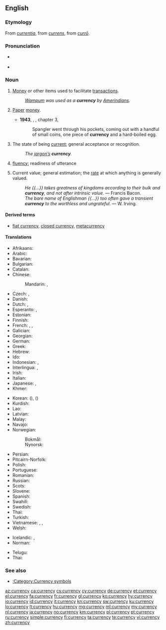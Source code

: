 ==English==
{{wikipedia}}

===Etymology===
From {{etyl|ML.|en}} ''[[currentia]]'', from {{etyl|la|en}} ''[[currens]]'', from ''[[curro|currō]]''.

===Pronunciation===
* {{a|US}} {{IPA|/ˈkɝ.ən.si/|lang=en}}
* {{audio|en-us-currency.ogg|Audio (US)|lang=en}}

===Noun===
{{en-noun|~|currencies}}

# [[money|Money]] or other items used to facilitate [[transaction]]s.
#: ''[[wampum|Wampum]] was used as a '''currency''' by [[Amerindian]]s.''
# {{context|more|_|specifically|lang=en}} [[paper|Paper]] [[money]].
#* '''1943''', {{w|William Saroyan}}, {{w|The Human Comedy (novel)|''The Human Comedy''}}, chapter 3,
#*: Spangler went through his pockets, coming out with a handful of small coins, one piece of '''currency''' and a hard-boiled egg.
# The state of being [[current]]; general acceptance or recognition.
#: ''The [[jargon|jargon’s]] '''currency'''.''
# {{context|obsolete|lang=en}} [[fluency]]; readiness of utterance
# {{context|obsolete|lang=en}} Current value; general estimation; the [[rate]] at which anything is generally valued.
#: ''He {{...}} takes greatness of kingdoms according to their bulk and '''currency''', and not after intrinsic value.'' &mdash; Francis Bacon.
#: ''The bare name of Englishman {{...}} too often gave a transient '''currency''' to the worthless and ungrateful.'' &mdash; W. Irving.

====Derived terms====
* {{sense|economics}} [[fiat currency]], [[closed currency]], [[metacurrency]]

====Translations====
{{trans-top|money or other item used to facilitate transactions}}
* Afrikaans: {{t|af|geldeenheid}}
* Arabic: {{t|ar|عُمْلَة|f}}
* Bavarian: {{t|bar|Zahlungsmidd}}
* Bulgarian: {{t+|bg|валута|f}}
* Catalan: {{t+|ca|moneda|f}}
* Chinese:
*: Mandarin: {{t+|cmn|貨幣|sc=Hani}}, {{t+|cmn|货币|tr=huòbì|sc=Hani}}
* Czech: {{t+|cs|měna|f}}, {{t+|cs|valuta|f}}
* Danish: {{t+|da|valuta|c}}
* Dutch: {{t+|nl|munteenheid|f}}, {{t+|nl|valuta}}
* Esperanto: {{t+|eo|mono}}, {{t|eo|valuto}}
* Estonian: {{t|et|valuuta}}
* Finnish: {{t+|fi|valuutta}}
* French: {{t+|fr|monnaie|f}}, {{t+|fr|devise|f}}, {{t+|fr|numéraire|m}}
* Galician: {{t+|gl|moeda|f}}
* Georgian: {{t|ka|ვალუტა}}
* German: {{t+|de|Währung|f}}
* Greek: {{t+|el|νόμισμα|n}}
* Hebrew: {{t+|he|מטבע|m|tr=mat'bea}}
* Ido: {{t+|io|valuto}}
* Indonesian: {{t+|id|mata uang}}, {{t+|id|valuta}}
* Interlingua: {{t|ia|moneta}}, {{t|ia|numerario}}
* Irish: {{t|ga|airgeadra|m}}
* Italian: {{t+|it|valuta}}
* Japanese: {{t+|ja|通貨|tr=つうか, tsūka|sc=Jpan}}, {{t+|ja|貨幣|tr=かへい, kahei|sc=Jpan}}
* Khmer: {{t|km|រូបិយវត្ថុ|tr=ruupəyyea voattʰo|sc=Khmr}}
{{trans-mid}}
* Korean: {{t+|ko|통화|sc=Kore}} ({{t+|ko|通貨|sc=Kore}}), {{t+|ko|화폐|sc=Kore}} ({{t+|ko|貨幣|sc=Kore}})
* Kurdish: {{t+|ku|yekeya diravê|sc=ku-Arab}}
* Lao: {{t|lo|ເງິນຕາຕ່າງປະເທດ|sc=Laoo}}
* Latvian: {{t+|lv|valūta|f}}
* Malay: {{t|ms|mata wang}}
* Navajo: {{t|nv|béeso}}
* Norwegian:
*: Bokmål: {{t|nb|valuta|m}}
*: Nynorsk: {{t|nn|valuta|m}}
* Persian: {{t+|fa|پول|tr=pul|sc=fa-Arab}}
* Pitcairn-Norfolk: {{t|pih|kurencii}}
* Polish: {{t+|pl|waluta|f}}
* Portuguese: {{t+|pt|moeda|f}}
* Romanian: {{t+|ro|valută|f}}
* Russian: {{t+|ru|валю́та|f}}
* Scots: {{t|sco|siller}}
* Slovene: {{t|sl|valuta|f}}
* Spanish: {{t+|es|moneda|f}}
* Swahili: {{t+|sw|fulusi}}
* Swedish: {{t+|sv|valuta}}
* Thai: {{t+|th|เงินตรา|tr=ngern dtraa|sc=Thai}}
* Turkish: {{t+|tr|para birimi}}
* Vietnamese: {{t+|vi|tiền tệ}}, {{t+|vi|ngoại tệ}} {{qualifier|foreign currency}}, {{t+|vi|ngoại hối}}
* Welsh: {{t+|cy|arian breiniol}}
{{trans-bottom}}

{{checktrans-top}}
<!--added {{ttbc}}s here.-->
* Icelandic: {{t-check|is|gjaldmiðill|m}}, {{t-check|is|gjaldeyrir|m}}
* Norman: {{t-check|nrf|cours|m}} {{qualifier|Jersey}}
{{trans-mid}}
* Telugu: {{t-check|te|ద్రవ్యం}}
* Thai: {{t-check|th|เงินตรา}}
{{trans-bottom}}

===See also===
* [[:Category:Currency symbols]]

[[az:currency]]
[[ca:currency]]
[[cs:currency]]
[[cy:currency]]
[[de:currency]]
[[et:currency]]
[[el:currency]]
[[fa:currency]]
[[fr:currency]]
[[gl:currency]]
[[ko:currency]]
[[hy:currency]]
[[io:currency]]
[[id:currency]]
[[it:currency]]
[[kn:currency]]
[[sw:currency]]
[[ku:currency]]
[[lo:currency]]
[[lt:currency]]
[[hu:currency]]
[[mg:currency]]
[[ml:currency]]
[[my:currency]]
[[nl:currency]]
[[ja:currency]]
[[no:currency]]
[[km:currency]]
[[pl:currency]]
[[pt:currency]]
[[ru:currency]]
[[simple:currency]]
[[fi:currency]]
[[ta:currency]]
[[te:currency]]
[[vi:currency]]
[[zh:currency]]